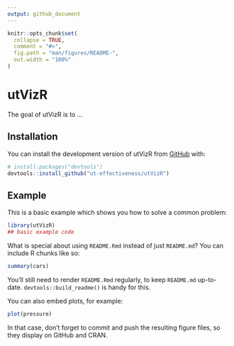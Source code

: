 ```yaml
---
output: github_document
---
```


<!-- README.md is generated from README.Rmd. Please edit that file -->

```r
knitr::opts_chunk$set(
  collapse = TRUE,
  comment = "#>",
  fig.path = "man/figures/README-",
  out.width = "100%"
)
```

# utVizR

<!-- badges: start -->
<!-- badges: end -->

The goal of utVizR is to ...

## Installation

You can install the development version of utVizR from [GitHub](https://github.com/) with:

``` r
# install.packages("devtools")
devtools::install_github("ut-effectiveness/utVizR")
```

## Example

This is a basic example which shows you how to solve a common problem:

```r
library(utVizR)
## basic example code
```

What is special about using `README.Rmd` instead of just `README.md`? You can include R chunks like so:

```r
summary(cars)
```

You'll still need to render `README.Rmd` regularly, to keep `README.md` up-to-date. `devtools::build_readme()` is handy for this.

You can also embed plots, for example:

```r
plot(pressure)
```

In that case, don't forget to commit and push the resulting figure files, so they display on GitHub and CRAN.
